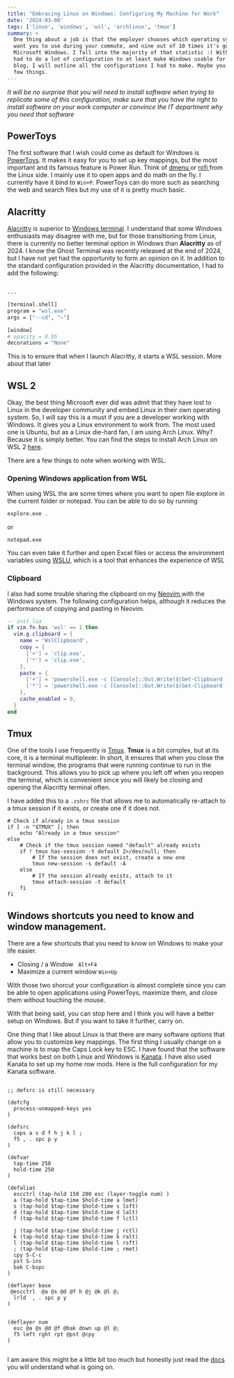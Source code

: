 ```yaml
---
title: "Embracing Linux on Windows: Configuring My Machine for Work"
date: '2024-03-08'
tags: ['linux', 'windows', 'wsl', 'archlinux', 'tmux']
summary: >
  One thing about a job is that the employer chooses which operating system they
  want you to use during your commute, and nine out of 10 times it's going to be
  Microsoft Windows. I fall into the majority of that statistic :( With that, I
  had to do a lot of configuration to at least make Windows usable for me. On this
  blog, I will outline all the configurations I had to make. Maybe you can learn a
  few things.
---
```


_It will be no surprise that you will need to install software when trying to
replicate some of this configuration, make sure that you have the right to
install software on your work computer or convince the IT department why you
need that software_

## PowerToys

The first software that I wish could come as default for Windows is [PowerToys](https://learn.microsoft.com/en-us/windows/powertoys/).
It makes it easy for you to set up key mappings, but the most important and
its famous feature is Power Run. Think of [dmenu ](https://tools.suckless.org/dmenu/) or [rofi ](https://github.com/davatorium/rofi) from the Linux side. I
mainly use it to open apps and do math on the fly. I currently have it bind to `Win+P`.
PowerToys can do more such as searching the web and search files but my use of
it is pretty much basic.

## Alacritty

[Alacritty](https://alacritty.org/) is superior to [Windows terminal](https://learn.microsoft.com/en-us/windows/terminal/). I understand that some Windows
enthusiasts may disagree with me, but for those transitioning from Linux, there
is currently no better terminal option in Windows than **Alacritty** as of 2024.
I know the Ghost Terminal was recently released at the end of 2024, but I
have not yet had the opportunity to form an opinion on it. In addition to the
standard configuration provided in the Alacritty documentation, I had to add the
following:

```bash

...

[terminal.shell]
program = "wsl.exe"
args = ["--cd", "~"]

[window]
# opacity = 0.95
decorations = "None"

```

This is to ensure that when I launch Alacritty, it starts a WSL session.
More about that later

## WSL 2

Okay, the best thing Microsoft ever did was admit that they have lost to Linux
in the developer community and embed Linux in their own operating system. So, I
will say this is a must if you are a developer working with Windows. It gives
you a Linux environment to work from. The most used one is Ubuntu, but as a
Linux die-hard fan, I am using Arch Linux. Why? Because it is simply better. You
can find the steps to install Arch Linux on WSL 2 [here](https://github.com/yuk7/ArchWSL).

There are a few things to note when working with WSL.

### Opening Windows application from WSL

When using WSL the are some times where you want to open file explore in the
current folder or notepad. You can be able to do so by running

```bash
explore.exe .
```

or

```
notepad.exe
```

You can even take it further and open Excel files or access the environment
variables using [WSLU](https://github.com/wslutilities/wslu?tab=readme-ov-file), which is a tool that enhances the experience of WSL



### Clipboard

I also had some trouble sharing the clipboard on my [Neovim ](https://neovim.io/) with
the Windows system. The following configuration helps, although it reduces the
performance of copying and pasting in Neovim.


```lua
-- init.lua
if vim.fn.has 'wsl' == 1 then
  vim.g.clipboard = {
    name = 'WslClipboard',
    copy = {
      ['+'] = 'clip.exe',
      ['*'] = 'clip.exe',
    },
    paste = {
      ['+'] = 'powershell.exe -c [Console]::Out.Write($(Get-Clipboard -Raw).tostring().replace("`r", ""))',
      ['*'] = 'powershell.exe -c [Console]::Out.Write($(Get-Clipboard -Raw).tostring().replace("`r", ""))',
    },
    cache_enabled = 0,
  }
end

```

## Tmux

One of the tools I use frequently is [Tmux](https://github.com/tmux/tmux/wiki). **Tmux** is a bit complex, but at its
core, it is a terminal multiplexer. In short, it ensures that when you close the
terminal window, the programs that were running continue to run in the
background. This allows you to pick up where you left off when you reopen the
terminal, which is convenient since you will likely be closing and opening the
Alacritty terminal often.

I have added this to a ```.zshrc``` file that allows me to automatically re-attach to
a tmux session if it exists, or create one if it does not.

```
# Check if already in a tmux session
if [ -n "$TMUX" ]; then
    echo "Already in a tmux session"
else
    # Check if the tmux session named "default" already exists
    if ! tmux has-session -t default 2>/dev/null; then
        # If the session does not exist, create a new one
        tmux new-session -s default -A
    else
        # If the session already exists, attach to it
        tmux attach-session -t default
    fi
fi
```

## Windows shortcuts you need to know and window management.

There are a few shortcuts that you need to know on Windows to make your life easier.

- Closing / a Window ``` Alt+F4```
- Maximize a current window ```Win+Up```

With those two shorcut your configuration is almost complete since you can be
able to open applications using PowerToys, maximize them, and close them
without touching the mouse.

With that being said, you can stop here and I think you will have a better setup
on Windows. But if you want to take it further, carry on.

One thing that I like about Linux is that there are many software options that
allow you to customize key mappings. The first thing I usually change on a
machine is to map the Caps Lock key to ESC. I have found that the software that
works best on both Linux and Windows is [Kanata](https://github.com/jtroo/kanata). I have also used Kanata to set
up my home row mods. Here is the full configuration for my Kanata software.


```

;; defsrc is still necessary

(defcfg
  process-unmapped-keys yes
)

(defsrc
  caps a s d f h j k l ;
  f5 , . spc p y
)

(defvar
  tap-time 250
  hold-time 250
)

(defalias
  escctrl (tap-hold 150 200 esc (layer-toggle num) )
  a (tap-hold $tap-time $hold-time a lmet)
  s (tap-hold $tap-time $hold-time s lsft)
  d (tap-hold $tap-time $hold-time d lalt)
  f (tap-hold $tap-time $hold-time f lctl)

  j (tap-hold $tap-time $hold-time j rctl)
  k (tap-hold $tap-time $hold-time k ralt)
  l (tap-hold $tap-time $hold-time l rsft)
  ; (tap-hold $tap-time $hold-time ; rmet)
  cpy S-C-c
  pst S-ins
  bak C-bspc
)

(deflayer base
 @escctrl  @a @s @d @f h @j @k @l @;
  lrld  , . spc p y
)


(deflayer num
  esc @a @s @d @f @bak down up @l @;
  f5 left rght rpt @pst @cpy
)


```

I am aware this might be a little bit too much but honestly just read the [docs](https://github.com/jtroo/kanata/blob/main/docs/config.adoc)
you will understand what is going on.

